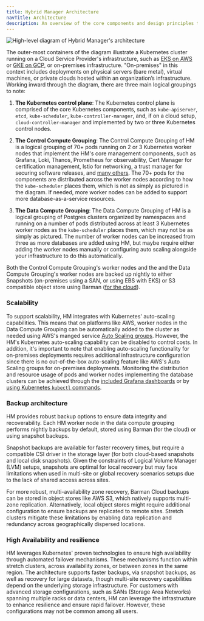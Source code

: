 ```yaml
---
title: Hybrid Manager Architecture
navTitle: Architecture
description: An overview of the core components and design principles that enable Hybrid Manager to orchestrate and manage Postgres clusters across varied environments.
---
```


![High-level diagram of Hybrid Manager's architecture](../images/hcp_high-level_light.svg)

The outer-most containers of the diagram illustrate a Kubernetes cluster running on a Cloud Service Provider's infrastructure, such as [EKS on AWS](https://aws.amazon.com/eks/) or [GKE on GCP](https://cloud.google.com/kubernetes-engine), or on-premises infrastructure. "On-premises" in this context includes deployments on physical servers (bare metal), virtual machines, or private clouds hosted within an organization’s infrastructure. 
Working inward through the diagram, there are three main logical groupings to note:

1.  **The Kubernetes control plane**: The Kubernetes control plane is comprised of the core Kubernetes components, such as `kube-apiserver`, `etcd`, `kube-scheduler`, `kube-controller-manager`, and, if on a cloud setup, `cloud-controller-manager` and implemented by two or three Kubernetes control nodes.

2.  **The Control Compute Grouping**: The Control Compute Grouping of HM is a logical grouping of 70+ pods running on 2 or 3 Kubernetes worker nodes that implement the HM's core management components, such as Grafana, Loki, Thanos, Prometheus for observability, Cert Manager for certification management, Istio for networking, a trust manager for securing software releases, and [many others](/guide/using_hybrid_manager/service_list.md).
    The 70+ pods for the components are distributed across the worker nodes according to how the `kube-scheduler` places them, which is not as simply as pictured in the diagram.
    If needed, more worker nodes can be added to support more database-as-a-service resources.

3.  **The Data Compute Grouping**: The Data Compute Grouping of HM is a logical grouping of Postgres clusters organized by namespaces and running on a number of pods distributed across at least 3 Kubernetes worker nodes as the `kube-scheduler` places them, which may not be as simply as pictured.
    The number of worker nodes can be increased from three as more databases are added using HM, but maybe require either adding the worker nodes manually or configuring auto scaling alongside your infrastructure to do this automatically.

Both the Control Compute Grouping's worker nodes and the and the Data Compute Grouping's worker nodes are backed up nightly to either Snapshots (on-premises using a SAN, or using EBS with EKS) or S3 compatible object store using Barman ([for the cloud](https://docs.pgbarman.org/release/3.12.0/user_guide/barman_cloud.html)).

### Scalability

To support scalability, HM integrates with Kubernetes' auto-scaling capabilities.
This means that on platforms like AWS, worker nodes in the Data Compute Grouping can be automatically added to the cluster as needed using AWS's manged service [Auto Scaling groups](https://docs.aws.amazon.com/autoscaling/ec2/userguide/auto-scaling-groups.html).
However, the HM's Kubernetes auto-scaling capability can be disabled to control costs.
In addition, it's important to note that enabling auto-scaling functionality for on-premises deployments requires additional infrastructure configuration since there is no out-of-the-box auto-scaling feature like AWS's Auto Scaling groups for on-premises deployments.
Monitoring the distribution and resource usage of pods and worker nodes implementing the database clusters can be achieved through the [included Grafana dashboards](using-hybrid-manager/cluster-management/manage-clusters/trace-clusters.mdx#grafana-hardware-utilization-dashboard) or by [using Kubernetes `kubectl` commands](using-hybrid-manager/cluster-management/manage-clusters/trace-clusters.mdx#using-kubectl-to-check-underlying-cluster-resources).

### Backup architecture

HM provides robust backup options to ensure data integrity and recoverability.
Each HM worker node in the data compute grouping performs nightly backups by default, stored using Barman (for the cloud) or using snapshot backups.

Snapshot backups are available for faster recovery times, but require a compatible CSI driver in the storage layer (for both cloud-based snapshots and local disk snapshots).
Given the constraints of Logical Volume Manager (LVM) setups, snapshots are optimal for local recovery but may face limitations when used in multi-site or global recovery scenarios setups due to the lack of shared access across sites.

For more robust, multi-availability zone recovery, Barman Cloud backups can be stored in object stores like AWS S3, which natively supports multi-zone replication.
Alternatively, local object stores might require additional configuration to ensure backups are replicated to remote sites.
Stretch clusters mitigate these limitations by enabling data replication and redundancy across geographically dispersed locations.

### High Availability and resilience

HM leverages Kubernetes' proven technologies to ensure high availability through automated failover mechanisms.
These mechanisms function within stretch clusters, across availability zones, or between zones in the same region.
The architecture supports faster backups, via snapshot backups, as well as recovery for large datasets, though multi-site recovery capabilities depend on the underlying storage infrastructure.
For customers with advanced storage configurations, such as SANs (Storage Area Networks) spanning multiple racks or data centers, HM can leverage the infrastructure to enhance resilience and ensure rapid failover. However, these configurations may not be common among all users.
